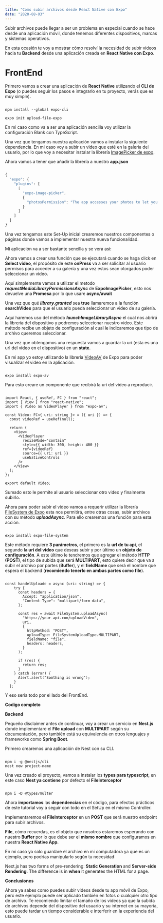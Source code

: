 ```yaml
---
title: "Como subir archivos desde React Native con Expo"
date: "2020-08-03"
---
```


Subir archivos puede llegar a ser un problema en especial cuando se hace desde una aplicación móvil, donde tenemos diferentes dispositivos, marcas y sistemas operativos.

En esta ocasión te voy a mostrar cómo resolví la necesidad de subir videos hacia tu **Backend** desde una aplicación creada en **React Native con Expo**.

# FrontEnd

Primero vamos a crear una aplicación de **React Native** utilizando el **CLI de Expo** (o puedes seguir los pasos e integrarlo en tu proyecto, verás que es muy simple).

```

npm install --global expo-cli

expo init upload-file-expo

```

En mi caso como va a ser una aplicación sencilla voy utilizar la configuración Blank con TypeScript.

Una vez que tengamos nuestra aplicación vamos a instalar la siguiente dependencia. En mi caso voy a subir un video que esté en la galería del usuario, por lo que voy a necesitar instalar la librería [ImagePicker de expo](https://docs.expo.dev/versions/latest/sdk/imagepicker/).

Ahora vamos a tener que añadir la librería a nuestro **app.json**

```js showLineNumbers title="next.config.js"

{
  "expo": {
    "plugins": [
      [
        "expo-image-picker",
        {
          "photosPermission": "The app accesses your photos to let you share them with your friends."
        }
      ]
    ]
  }
}


```

Una vez tengamos este Set-Up inicial crearemos nuestros componentes o páginas donde vamos a implementar nuestra nueva funcionalidad.

Mi aplicación va a ser bastante sencilla y se vera asi:

Ahora vamos a crear una función que se ejecutará cuando se haga click en **Select video**, el propósito de este **onPress** va a ser solicitar al usuario permisos para acceder a su galería y una vez estos sean otorgados poder seleccionar un video.

Aquí simplemente vamos a utilizar el metodo _**requestMediaLibraryPermissionsAsync**_ de **ExpoImagePicker**, esto nos devuelve una **Promesa** por lo que usare **async/await**

Una vez que qué _**library.granted**_ sea **true** llamaremos a la función **searchVideo** para que el usuario pueda seleccionar un video de su galería.

Aquí haremos uso del método _**launchImageLibraryAsync**_ el cual nos abrirá la librería del dispositivo y podremos seleccionar nuestro vídeo. Este método recibe un objeto de configuración al cual le indicaremos que tipo de archivo queremos seleccionar.

Una vez que obtengamos una respuesta vamos a guardar la uri (esta es una url del video en el dispositivo) en un **state**.

En mi app yo estoy utilizando la librería [VideoAV](https://docs.expo.dev/versions/v44.0.0/sdk/video/) de Expo para poder visualizar el video en la aplicación.

```

expo install expo-av

```

Para esto creare un componente que recibirá la uri del video a reproducir.

```

import React, { useRef, FC } from "react";
import { View } from "react-native";
import { Video as VideoPlayer } from "expo-av";

const Video: FC<{ uri: string }> = ({ uri }) => {
  const videoRef = useRef(null);

  return (
    <View>
      <VideoPlayer
        resizeMode="contain"
        style={{ width: 300, height: 400 }}
        ref={videoRef}
        source={{ uri: uri }}
        useNativeControls
      />
    </View>
  );
};

export default Video;

```

Sumado esto le permite al usuario seleccionar otro video y finalmente subirlo.

Ahora para poder subir el video vamos a requerir utilizar la librería [FileSystem de Expo](https://docs.expo.dev/versions/v44.0.0/sdk/filesystem/) esta nos permitirá, entre otras cosas, subir archivos con su método _**uploadAsync**_. Para ello crearemos una función para esta acción.

```

expo install expo-file-system

```

Este método requiere **3 parámetros**, el primero es la **url de tu api**, el segundo **la uri del video** que deseas subir y por último un **objeto de configuración**. A este último le tendremos que agregar el método **HTTP (POST)**, el tipo de subida que será **MULTIPART**, esto quiere decir que va a subir el archivo por partes (**Buffer**), y el **fieldName** que será el nombre que espera el backend (**recomiendo tenerlo en ambas partes como file**).

```

const handelUploade = async (uri: string) => {
    try {
      const headers = {
        Accept: "application/json",
        "Content-Type": "multipart/form-data",
      };

      const res = await FileSystem.uploadAsync(
        "https://your-api.com/uploadVideo",
        uri,
        {
          httpMethod: "POST",
          uploadType: FileSystemUploadType.MULTIPART,
          fieldName: "file",
          headers: headers,
        }
      );

      if (res) {
        return res;
      }
    } catch (error) {
      Alert.alert("Somthing is wrong");
    }
  };

```

Y eso sería todo por el lado del FrontEnd.

**Codigo completo**

**Backend**

Pequeño disclaimer antes de continuar, voy a crear un servicio en **Nest.js** donde implementare el **File upload** con **MULTIPART** según su [documentación](https://docs.nestjs.com/techniques/file-upload), pero también está su equivalencia en otros lenguajes y frameworks como **Spring Boot**.

Primero crearemos una aplicación de Nest con su CLI.

```

npm i -g @nestjs/cli
nest new project-name

```

Una vez creado el proyecto, vamos a instalar los **types para typescript**, en este caso **Nest ya contiene** por defecto el **FileInterceptor**

```

npm i -D @types/multer

```

Ahora **importamos** las **dependencias** en el código, para efectos prácticos de este tutorial voy a seguir con todo en el SetUp en el mismo Controller.

Implementaremos el **FileInterceptor** en un **POST** que será nuestro endpoint para subir archivos.

**File**, cómo recuerdas, es el objeto que nosotros estaremos esperando con nuestro **Buffer** por lo que debe ser el **mismo nombre** que configuramos en nuestra **React Native App**.

En mi caso yo solo guardare el archivo en mi computadora ya que es un ejemplo, pero podrias manipularlo según tu necesidad

Next.js has two forms of pre-rendering: **Static Generation** and **Server-side Rendering**. The difference is in **when** it generates the HTML for a page.

**Conclusiones**

Ahora ya sabes como puedes subir videos desde tu app móvil de Expo, pero este ejemplo puede ser aplicado también en fotos o cualquier otro tipo de archivo.
Te recomiendo limitar el tamaño de los videos ya que la subida de archivos depende del dispositivo del usuario y su internet en su mayoría, esto puede tardar un tiempo considerable e interferir en la experiencia del usuario.
